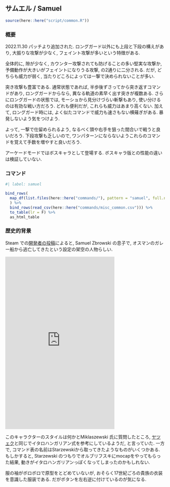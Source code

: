 ## サムエル / Samuel {#sec-Samuel}

```r
source(here::here("script/common.R"))
```

### 概要 {-}

2022.11.30 パッチより追加された. ロングガード以外にも上段と下段の構えがあり, 大振りな攻撃が少なく, フェイント攻撃が多いという特徴がある.

全体的に, 隙が少なく, カウンター攻撃されても防げることの多い堅実な攻撃か, 予備動作が大きいがフェイントになりうる攻撃, の2通りに二分される. だが, どちらも威力が弱く, 当たりどころによっては一撃で決められないことが多い. 

突き攻撃も豊富である. 通常状態であれば, 半歩後ずさってから突き返すコマンドがあり, ロングガードからなら, 異なる軌道の素早く出す突きが複数ある. さらにロングガードの状態では, モーショから見分けづらい斬撃もあり, 使い分けるのは有効な戦い方だろう. どれも便利だが, これらも威力はあまり高くない. 加えて, ロングガード時には, よく似たコマンドで威力も速さもない横薙ぎがある. 暴発しないよう気をつけよう.

よって, 一撃で仕留められるよう, なるべく頭や右手を狙った間合いで戦うと良いだろう. 下段攻撃も乏しいので, ワンパターンにならないようこれらのコマンドを覚えて手数を増やすと良いだろう.

アーケードモードではボスキャラとして登場する. ボスキャラ版との性能の違いは検証していない.

### コマンド {-}

```r
#| label: samuel

bind_rows(
  map_df(list.files(here::here("commands/"), pattern = "samuel", full.names = T), read_csv)
  ) %>%
  bind_rows(read_csv(here::here("commands/misc_common.csv"))) %>%
  to_table(lr = F) %>%
  as_html_table
```

### 歴史的背景 {-}

Steam での[開発者の投稿](https://steamcommunity.com/app/1000360/eventcomments/3721691844080558291)によると, Samuel Zbrowski の息子で, オスマンのガレー船から逃亡してきたという設定の架空の人物らしい.

<iframe src="https://assets.pinterest.com/ext/embed.html?id=1144125480312027573" height="545" width="345" frameborder="0" scrolling="no" ></iframe>

このキャラクターのスタイルは何かとMiklaszewski 氏に質問したところ, [ヤツェク](#sec-Jacek)と同じでイタロハンガリアン式を参考にしているようだ, と言っていた. 一方で, コマンド表の名前はStarzewskiから取ってきたようなものがいくつかある. もしかすると, Starzewski のつもりでオルブリフスキにmocapをやってもらった結果, 動きがイタロハンガリアンっぽくなってしまったのかもしれない.

服の袖がボロボロで原型をとどめていないが, おそらく17世紀ごろの貴族の衣装を意識した服装である. だがボタンを左右逆に付けているのが気になる.